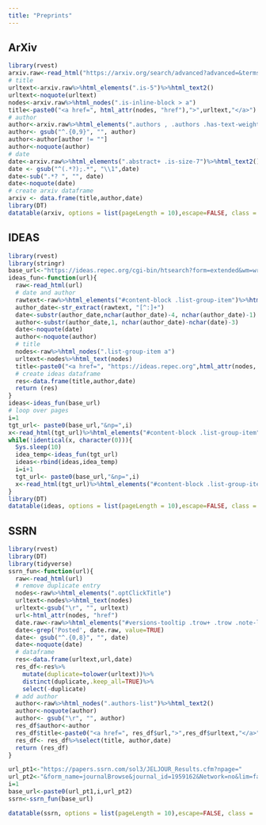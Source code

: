 ```yaml
---
title: "Preprints"
---
```


::: panel-tabset
## ArXiv

```r
library(rvest)
arxiv.raw<-read_html("https://arxiv.org/search/advanced?advanced=&terms-0-operator=AND&terms-0-term=ESG&terms-0-field=abstract&terms-1-operator=NOT&terms-1-term=Economic+Scenario+Generators&terms-1-field=abstract&classification-economics=y&classification-physics_archives=all&classification-q_finance=y&classification-include_cross_list=include&date-filter_by=all_dates&date-year=&date-from_date=&date-to_date=&date-date_type=submitted_date&abstracts=show&size=50&order=")
# title
urltext<-arxiv.raw%>%html_elements(".is-5")%>%html_text2()
urltext<-noquote(urltext)
nodes<-arxiv.raw%>%html_nodes(".is-inline-block > a")
title<-paste0("<a href=", html_attr(nodes, "href"),">",urltext,"</a>")
# author
author<-arxiv.raw%>%html_elements(".authors , .authors .has-text-weight-semibold")%>%html_text2()
author<- gsub("^.{0,9}", "", author)
author<-author[author != ""]
author<-noquote(author)
# date
date<-arxiv.raw%>%html_elements(".abstract+ .is-size-7")%>%html_text2()
date <- gsub("^(.*?);.*", "\\1",date)
date<-sub(".*? ", "", date)
date<-noquote(date)
# create arxiv dataframe
arxiv <- data.frame(title,author,date)
library(DT)
datatable(arxiv, options = list(pageLength = 10),escape=FALSE, class = 'cell-border stripe')
```

## IDEAS

```r
library(rvest)
library(stringr)
base_url<-"https://ideas.repec.org/cgi-bin/htsearch?form=extended&wm=wrd&dt=range&ul=%25%2Fa%2F%25&q=ESG&cmd=Search%21&wf=F000&s=R&db=01%2F01%2F2021&de=31%2F12%2F2022"
ideas_fun<-function(url){
  raw<-read_html(url)
  # date and author
  rawtext<-raw%>%html_elements("#content-block .list-group-item")%>%html_text2()
  author_date<-str_extract(rawtext, "[^:]+")
  date<-substr(author_date,nchar(author_date)-4, nchar(author_date)-1)
  author<-substr(author_date,1, nchar(author_date)-nchar(date)-3)
  date<-noquote(date)
  author<-noquote(author)
  # title
  nodes<-raw%>%html_nodes(".list-group-item a")
  urltext<-nodes%>%html_text(nodes)
  title<-paste0("<a href=", "https://ideas.repec.org",html_attr(nodes, "href"),">",urltext,"</a>")
  # create ideas dataframe
  res<-data.frame(title,author,date)
  return (res)
}
ideas<-ideas_fun(base_url) 
# loop over pages
i=1
tgt_url<- paste0(base_url,"&np=",i)
x<-read_html(tgt_url)%>%html_elements("#content-block .list-group-item")%>%html_text2()
while(!identical(x, character(0))){
  Sys.sleep(10)
  idea_temp<-ideas_fun(tgt_url)
  ideas<-rbind(ideas,idea_temp)
  i=i+1
  tgt_url<- paste0(base_url,"&np=",i)
  x<-read_html(tgt_url)%>%html_elements("#content-block .list-group-item")%>%html_text2()
}
library(DT)
datatable(ideas, options = list(pageLength = 10),escape=FALSE, class = 'cell-border stripe')
```

## SSRN

```r
library(rvest)
library(DT)
library(tidyverse)
ssrn_fun<-function(url){
  raw<-read_html(url)
  # remove duplicate entry
  nodes<-raw%>%html_elements(".optClickTitle")
  urltext<-nodes%>%html_text(nodes)
  urltext<-gsub("\r", "", urltext)
  url<-html_attr(nodes, "href")
  date.raw<-raw%>%html_elements("#versions-tooltip .trow+ .trow .note-list span , .note-list span:nth-child(2)")%>%html_text2()
  date<-grep('Posted', date.raw, value=TRUE)
  date<- gsub("^.{0,8}", "", date)
  date<-noquote(date)
  # dataframe
  res<-data.frame(urltext,url,date)
  res_df<-res%>%
    mutate(duplicate=tolower(urltext))%>%
    distinct(duplicate,.keep_all=TRUE)%>%
    select(-duplicate)
  # add author
  author<-raw%>%html_nodes(".authors-list")%>%html_text2()
  author<-noquote(author)
  author<- gsub("\r", "", author)
  res_df$author<-author
  res_df$title<-paste0("<a href=", res_df$url,">",res_df$urltext,"</a>")
  res_df<- res_df%>%select(title, author,date)
  return (res_df)
}

url_pt1<-"https://papers.ssrn.com/sol3/JELJOUR_Results.cfm?npage="
url_pt2<-"&form_name=journalBrowse&journal_id=1959162&Network=no&lim=false"
i=1
base_url<-paste0(url_pt1,i,url_pt2)
ssrn<-ssrn_fun(base_url) 

datatable(ssrn, options = list(pageLength = 10),escape=FALSE, class = 'cell-border stripe')
```
:::
